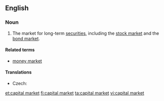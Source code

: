 ==English==
{{wikipedia}}
===Noun===
{{en-noun|head=[[capital]] [[market]]}}

# {{context|finance|lang=en}} The market for long-term [[security|securities]], including the [[stock market]] and the [[bond market]].

====Related terms====
* [[money market]]

====Translations====
{{trans-top|market}}
* Czech: {{t-|cs|kapitálový trh|m}}
{{trans-mid}}
{{trans-bottom}}

[[et:capital market]]
[[fi:capital market]]
[[ta:capital market]]
[[vi:capital market]]